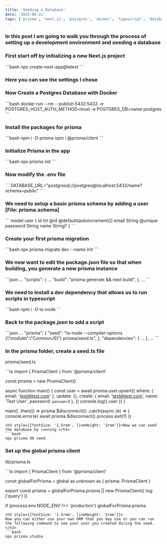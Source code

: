 ```yaml
---
title: 'Seeding a Database'
date: '2023-06-21'
tags: ['prisma', 'next.js', 'postgres', 'docker', 'typescript', 'database']
---
```


<h3 style={{fontSize: '1.5rem', lineHeight: '2rem'}}>In this post I am going to walk you through the process of setting up a development environment and seeding a database</h3>
<h3 style={{fontSize: '1.5rem', lineHeight: '2rem'}}>First start off by initializing a new Next.js project</h3>
```bash
npx create-next-app@latest
```
<h3 style={{fontSize: '1.5rem', lineHeight: '2rem'}}>Here you can see the settings I chose</h3>

<CustomImage src="https://raw.githubusercontent.com/cabennetts/congenial-octo-happiness/main/images/seeding-next-setup.png" alt="Settings I chose for my next.js app" />

<h3 style={{fontSize: '1.5rem', lineHeight: '2rem'}}>Now Create a Postgres Database with Docker</h3>
```bash
docker run --rm --publish 5432:5432 -e POSTGRES_HOST_AUTH_METHOD=trust -e POSTGRES_DB=name postgres
```
<h3 style={{fontSize: '1.5rem', lineHeight: '2rem'}}>Install the packages for prisma</h3>
```bash
npm i -D prisma
npm i @prisma/client
```
<h3 style={{fontSize: '1.5rem', lineHeight: '2rem'}}>Initialize Prisma in the app</h3>
```bash
npx prisma init
```
<h3 style={{fontSize: '1.5rem', lineHeight: '2rem'}}>Now modify the .env file</h3>
```
DATABASE_URL="postgresql://postgres@localhost:5432/name?schema=public"
```
<h3 style={{fontSize: '1.5rem', lineHeight: '2rem'}}>We need to setup a basic prisma schema by adding a user [File: prisma.schema]</h3>
```
model user {
    id Int @id @default(autoincrement())
    email String @unique
    password String
    name String?
}
```
<h3 style={{fontSize: '1.5rem', lineHeight: '2rem'}}>Create your first prisma migration</h3>
```bash
npx prisma migrate dev --name init
```
<h3 style={{fontSize: '1.5rem', lineHeight: '2rem'}}>We now want to edit the package.json file so that when building, you generate a new prisma instance</h3>
```json
...
"scripts": {
    ...
    "build": "prisma generate && next build",
},
...
```
<h3 style={{fontSize: '1.5rem', lineHeight: '2rem'}}>We need to install a dev dependency that allows us to run scripts in typescript</h3>
```bash
npm i -D ts-node
```
<h3 style={{fontSize: '1.5rem', lineHeight: '2rem'}}>Back to the package.json to add a script</h3>
```json
...
"prisma": {
    "seed": "ts-node --compiler-options {\"module\":\"CommonJS\"} prisma/seed.ts",
},
"dependencies": {
    ...
},
...
```
<h3 style={{fontSize: '1.5rem', lineHeight: '2rem'}}> In the prisma folder, create a seed.ts file</h3>
<p style={{fontSize: '1rem', lineHeight: '1.5rem'}}>prisma/seed.ts </p>
```ts
import { PrismaClient } from '@prisma/client'

const prisma = new PrismaClient()

async function main() {
	const user = await prisma.user.upsert({
		where: { email: 'test@test.com' },
		update: {},
		create: {
			email: 'test@test.com',
			name: 'Test User',
			password: `password`
		},
	})
	console.log({ user })
}

main()
	.then(() => prisma.$disconnect())
	.catch(async (e) => {
		console.error(e)
		await prisma.$disconnect()
		process.exit(1)
	})
```
<h3 style={{fontSize: '1.5rem', lineHeight: '2rem'}}>Now we can seed the database by running </h3>
```bash
npx prisma db seed
```
<h3 style={{fontSize: '1.5rem', lineHeight: '2rem'}}>Set up the global prisma client</h3>
<p style={{fontSize: '1rem', lineHeight: '1.5rem'}}>lib/prisma.ts </p>
```ts
import { PrismaClient } from '@prisma/client'

const globalForPrisma = global as unknown as { prisma: PrismaClient }

export const prisma = globalForPrisma.prisma || new PrismaClient({ log: ['query'] })

if (process.env.NODE_ENV !== 'production') globalForPrisma.prisma
```
<h3 style={{fontSize: '1.5rem', lineHeight: '2rem'}}>
Now you can either use your own ORM that you may use or you can run the following command to see your user you created during the seed.
</h3>
```bash
npx prisma studio
```
